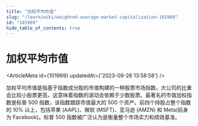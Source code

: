 ```yaml
---
title: "加权平均市值"
slug: "/learn/wiki/weighted-average-market-capitalization-101969"
id: "101969"
hide_table_of_contents: true
---
```



# 加权平均市值

<ArticleMeta id={101969} updatedAt={'2023-09-26 13:58:58'} />
<div className='border-solid border-b border-t-0 my-4 border-[var(--ifm-color-gray-300)]' />

加权平均市值是指基于指数成分股的市值构建的一种股票市场指数。大公司的比重会比较小股票更高，这意味着指数的波动会依赖于少数股票。最著名的市值加权指数是标普 500 指数，该指数跟踪市值最大的 500 个资产。前四个持股占整个指数的 10% 以上，包括苹果 (AAPL)、微软 (MSFT)、亚马逊 (AMZN) 和 Meta(前身为 Facebook)。标普 500 指数被广泛认为是衡量整个市场实力和绩效基准。
